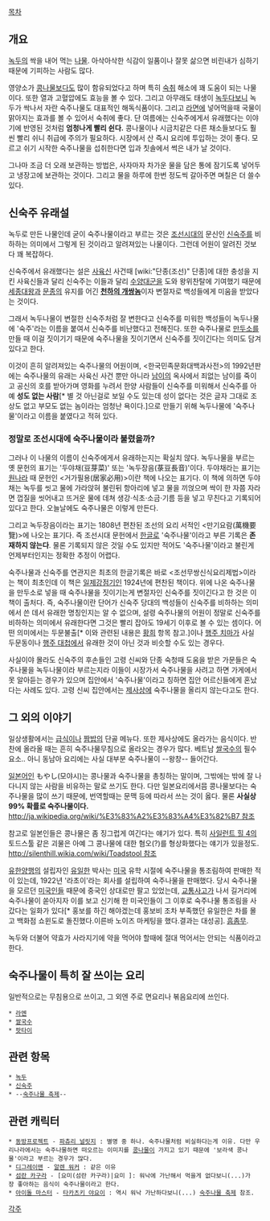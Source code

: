[[목차]]

== 개요 ==
[[녹두]]의 싹을 내어 먹는 [[나물]]. 아삭아삭한 식감이 일품이나 잘못 삶으면 비린내가 심하기 때문에 기피하는 사람도 많다.

영양소가 [[콩나물]]보다도 많이 함유되었다고 하며 특히 [[숙취]] 해소에 꽤 도움이 되는 나물이다. 또한 열과 고혈압에도 효능을 볼 수 있다. 그리고 아무래도 태생이 [[녹두]]다보니 녹두가 싹나서 자란 숙주나물도 대표적인 해독식품이다. 그리고 [[라면]]에 넣어먹을때 국물이 맑아지는 효과를 볼 수 있어서 숙취에 좋다. 단 여름에는 신숙주에게서 유래했다는 이야기에 반영된 것처럼 '''엄청나게 빨리 쉰다.''' 콩나물이나 시금치같은 다른 채소들보다도 훨씬 빨리 쉬니 취급에 주의가 필요하다. 시장에서 산 즉시 요리에 투입하는 것이 좋다. 모르고 쉬기 시작한 숙주나물을 섭취한다면 입과 칫솔에서 썩은 내가 날 것이다.

그나마 조금 더 오래 보관하는 방법은, 사자마자 차가운 물을 담은 통에 잠기도록 넣어두고 냉장고에 보관하는 것이다. 그리고 물을 하루에 한번 정도씩 갈아주면 며칠은 더 쓸수 있다.

== 신숙주 유래설 ==
녹두로 만든 나물인데 굳이 숙주나물이라고 부르는 것은 [[조선]]시대의 문신인 [[신숙주]]를 비하하는 의미에서 그렇게 된 것이라고 알려져있는 나물이다. 그런데 어원이 알려진 것보다 꽤 복잡하다. 

신숙주에서 유래했다는 설은 [[사육신]] 사건때 [wiki:"단종(조선)" 단종]에 대한 충성을 지킨 사육신들과 달리 신숙주는 이들과 달리 [[수양대군]]을 도와 왕위찬탈에 기여했기 때문에 [[세종대왕]]과 [[문종]]의 유지를 어긴 '''[[천하의 개쌍놈]]'''이자 변절자로 백성들에게 미움을 받았다는 것이다.

그래서 녹두나물이 변절한 신숙주처럼 잘 변한다고 신숙주를 미워한 백성들이 녹두나물에 '숙주'라는 이름을 붙여서 신숙주를 비난했다고 전해진다. 또한 숙주나물로 [[만두]]소를 만들 때 이걸 짓이기기 때문에 숙주나물을 짓이기면서 신숙주를 짓이긴다는 의미도 담겨 있다고 한다.

이것이 흔히 알려져있는 숙주나물의 어원이며, <한국민족문화대백과사전>의 1992년판에는 숙주나물의 유래는 사육신 사건 뿐만 아니라 [[남이]]의 옥사에서 죄없는 남이를 죽이고 공신의 호를 받아가며 영화를 누려서 한양 사람들이 신숙주를 미워해서 신숙주를 아예 '''성도 없는 사람'''[* 별 것 아닌걸로 보일 수도 있는데 성이 없다는 것은 글자 그대로 조상도 없고 부모도 없는 놈이라는 엄청난 욕이다.]으로 만들기 위해 녹두나물에 '숙주나물'이라고 이름을 붙였다고 적혀 있다.

=== 정말로 조선시대에 숙주나물이라 불렸을까? ===
그러나 이 나물의 이름이 신숙주에게서 유래하는지는 확실치 않다. 녹두나물을 부르는 옛 문헌의 표기는 '두야채(豆芽菜)' 또는 '녹두장음(菉豆長音)'이다. 두야채라는 표기는 [[원나라]] 때 문헌인 <거가필용(居家必用)>이란 책에 나오는 표기다. 이 책에 의하면 두야채는 녹두를 씻고 물에 가라앉혀 불린뒤 항아리에 넣고 물을 끼얹으며 싹이 한 자쯤 자라면 껍질을 씻어내고 뜨거운 물에 데쳐 생강·식초·소금·기름 등을 넣고 무친다고 기록되어 있다고 한다. 오늘날에도 숙주나물은 이렇게 만든다.

그리고 녹두장음이라는 표기는 1808년 편찬된 조선의 요리 서적인 <만기요람(萬機要覽)>에 나오는 표기다. 즉 조선시대 문헌에서 [[한글]]로 '숙주나물'이라고 부른 기록은 '''존재하지 않는다'''. 물론 기록되지 않은 것일 수도 있지만 적어도 '숙주나물'이라고 불린게 언제부터인지는 정확한 추정이 어렵다. 

숙주나물과 신숙주를 연관지은 최초의 한글기록은 바로 <조선무쌍신식요리제법>이라는 책이 최초인데 이 책은 [[일제강점기]]인 1924년에 편찬된 책이다. 위에 나온 숙주나물을 만두소로 넣을 때 숙주나물을 짓이기는게 변절자인 신숙주를 짓이긴다고 한 것은 이 책이 출처다. 즉, 숙주나물이란 단어가 신숙주 당대의 백성들이 신숙주를 비하하는 의미에서 쓴 데서 유래한 명칭인지는 알 수 없으며, 설령 숙주나물의 어원이 정말로 신숙주를 비하하는 의미에서 유래한다면 그것은 빨리 잡아도 19세기 이후로 볼 수 있는 셈이다. 어떤 의미에서는 두문불출[* 이와 관련된 내용은 [[황희]] 항목 참고.]이나 [[행주 치마]]가 사실 두문동이나 [[행주 대첩]]에서 유래한 것이 아닌 것과 비슷할 수도 있는 경우다. 

사실이야 몰라도 신숙주의 후손들인 고령 신씨와 단종 숙청때 도움을 받은 가문들은 숙주나물을 녹두나물이라 부르는지라 이들이 시장가서 숙주나물을 사려고 하면 가게에서 못 알아듣는 경우가 있으며 집안에서 '숙주나물'이라고 칭하면 집안 어르신들에게 혼났다는 사례도 있다. 고령 신씨 집안에서는 [[제사]]상에 숙주나물을 올리지 않는다고도 한다.

== 그 외의 이야기 ==
일상생활에서는 [[급식]]이나 [[짬밥]]의 단골 메뉴다. 또한 제사상에도 올라가는 음식이다. 반찬에 올라올 때는 흔히 숙주나물무침으로 올라오는 경우가 많다. 베트남 [[쌀국수]]의 필수요소.. 아니 동남아 요리에는 사실 대부분 숙주나물이 --왕창-- 들어간다.

[[일본어]]인 もやし(모야시)는 콩나물과 숙주나물을 총칭하는 말이며, 그밖에는 밖에 잘 나다니지 않는 사람을 비유하는 말로 쓰기도 한다. 다만 일본요리에서믐 콩나물보다는 숙주나물을 많이 쓰기 때문에, 번역할때는 문맥 등에 따라서 쓰는 것이 옳다. 물론 '''사실상 99% 확률로 숙주나물이다.'''
[[http://ja.wikipedia.org/wiki/%E3%83%A2%E3%83%A4%E3%82%B7 참조]] 

참고로 일본인들은 콩나물은 좀 징그럽게 여긴다는 얘기가 있다. 특히 [[사일런트 힐 4]]의 토드스툴 같은 괴물은 아예 그 콩나물에 대한 혐오(?)를 형상화했다는 얘기가 있을정도. 
[[http://silenthill.wikia.com/wiki/Toadstool 참조]]

[[유한양행]]의 설립자인 [[유일한]] 박사는 [[미국]] 유학 시절에 숙주나물을 통조림하여 판매한 적이 있는데, 1922년 '라초이'라는 회사를 설립하여 숙주나물을 판매했다. 당시 숙주나물을 모르던 [[미국인]]들 때문에 중국인 상대로만 팔고 있었는데, [[교통사고]]가 나서 길거리에 숙주나물이 쏟아지자 이를 보고 신기해 한 미국인들이 그 이후로 숙주나물 통조림을 사갔다는 일화가 있다[* 홍보를 하긴 해야겠는데 홍보비 조차 부족했던 유일한은 차를 몰고 백화점 쇼윈도로 돌진했다.이른바 노이즈 마케팅을 했다.결과는 대성공]. [[흠좀무]]. 

녹두와 더불어 약효가 사라지기에 약을 먹어야 할때에 절대 먹어서는 안되는 식품이라고 한다.

== 숙주나물이 특히 잘 쓰이는 요리 ==
일반적으로는 무침용으로 쓰이고, 그 외엔 주로 면요리나 볶음요리에 쓰인다.

 * [[라멘]]
 * [[쌀국수]]
 * [[팟타이]]

== 관련 항목 ==
 * [[녹두]]
 * [[신숙주]]
 * --[[숙주나물 축제]]--

== 관련 캐릭터 ==
 * [[동방프로젝트]] - [[파츄리 널릿지]] : 별명 중 하나. 숙주나물처럼 비실하다는게 이유. 다만 우리나라에서는 숙주나물하면 떠오르는 이미지를 [[콩나물]]이 가지고 있기 때문에 '보라색 콩나물'이라고 부르는 경우가 많다.
 * [[디그레이맨]] - [[알렌 워커]] : 같은 이유
 * [[섬란 카구라]] - [요미(섬란 카구라)|요미 ]: 워낙에 가난해서 먹을게 없다보니(...)가장 좋아하는 음식이 숙주나물이라고 한다.
 * [[아이돌 마스터]] - [[타카츠키 야요이]] : 역시 워낙 가난하다보니(...) [[숙주나물 축제]] 참조.


[[각주]]
